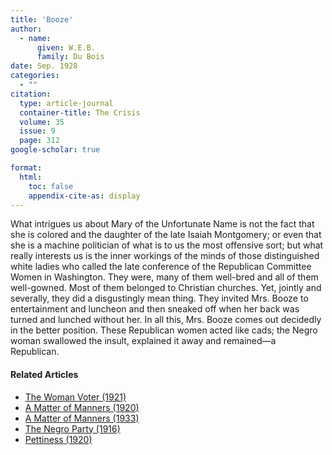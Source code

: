 ```yaml
---
title: 'Booze'
author:
  - name:
      given: W.E.B.
      family: Du Bois
date: Sep. 1928
categories: 
  - ""
citation: 
  type: article-journal
  container-title: The Crisis
  volume: 35
  issue: 9
  page: 312
google-scholar: true

format:
  html:
    toc: false
    appendix-cite-as: display
---
```


What intrigues us about Mary of the Unfortunate Name is not the fact that she is colored and the daughter of the late Isaiah Montgomery; or even that she is a machine politician of what is to us the most offensive sort; but what really interests us is the inner workings of the minds of those distinguished white ladies who called the late conference of the Republican Committee Women in Washington. They were, many of them well-bred and all of them well-gowned. Most of them belonged to Christian churches. Yet, jointly and severally, they did a disgustingly mean thing. They invited Mrs. Booze to entertainment and luncheon and then sneaked off when her back was turned and lunched without her. In all this, Mrs.  Booze comes out decidedly in the better position. These Republican women acted like cads; the Negro woman swallowed the insult, explained it away and remained---a Republican.

<!-- Similar articles start here -->
<div  class="clear-wrap"></div>

#### Related Articles

* [The Woman Voter (1921)](/Volumes/21/05/woman_voter.html)
* [A Matter of Manners (1920)](/Volumes/19/04/matter-of-manners.html)
* [A Matter of Manners (1933)](/Volumes/40/12/matter_of_manners.html)
* [The Negro Party (1916)](/Volumes/12/06/negro_party.html)
* [Pettiness (1920)](/Volumes/20/04/pettiness.html)

<!-- Similar articles end here -->